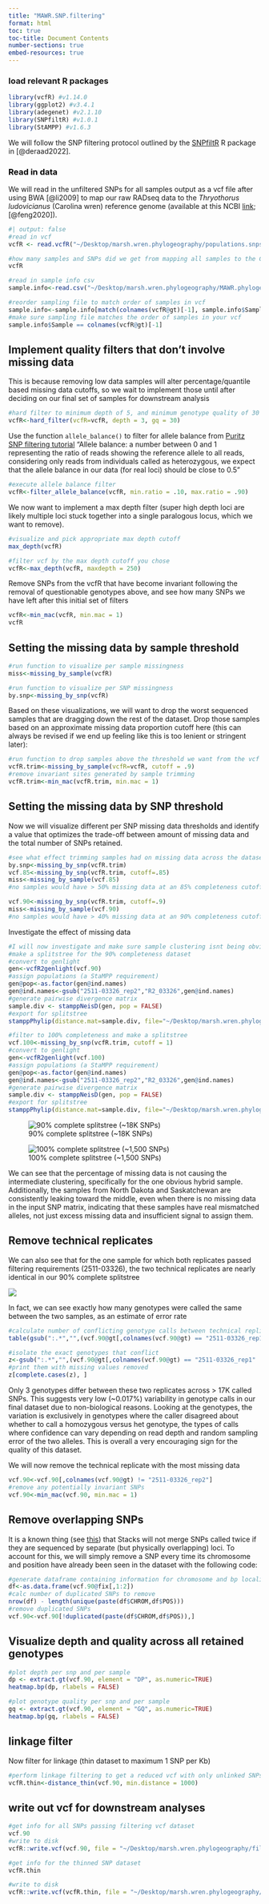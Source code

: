 ```yaml
---
title: "MAWR.SNP.filtering"
format: html
toc: true
toc-title: Document Contents
number-sections: true
embed-resources: true
---
```


### load relevant R packages

```r
library(vcfR) #v1.14.0
library(ggplot2) #v3.4.1
library(adegenet) #v2.1.10
library(SNPfiltR) #v1.0.1
library(StAMPP) #v1.6.3
```

We will follow the SNP filtering protocol outlined by the [SNPfiltR](https://devonderaad.github.io/SNPfiltR/) R package in [@deraad2022].

### Read in data {style="color: black"}

We will read in the unfiltered SNPs for all samples output as a vcf file after using BWA [@li2009] to map our raw RADseq data to the *Thryothorus ludovicianus* (Carolina wren) reference genome (available at this NCBI [link](https://www.ncbi.nlm.nih.gov/datasets/genome/GCA_013397245.1/); [@feng2020]).

```r
#| output: false
#read in vcf
vcfR <- read.vcfR("~/Desktop/marsh.wren.phylogeography/populations.snps.vcf")
```

```r
#how many samples and SNPs did we get from mapping all samples to the CAWR reference genome?
vcfR
```

```r
#read in sample info csv
sample.info<-read.csv("~/Desktop/marsh.wren.phylogeography/MAWR.phylogeography.full.sampling.csv")

#reorder sampling file to match order of samples in vcf
sample.info<-sample.info[match(colnames(vcfR@gt)[-1], sample.info$Sample),]
#make sure sampling file matches the order of samples in your vcf
sample.info$Sample == colnames(vcfR@gt)[-1]
```

## Implement quality filters that don't involve missing data

This is because removing low data samples will alter percentage/quantile based missing data cutoffs, so we wait to implement those until after deciding on our final set of samples for downstream analysis

```r
#hard filter to minimum depth of 5, and minimum genotype quality of 30
vcfR<-hard_filter(vcfR=vcfR, depth = 3, gq = 30)
```

Use the function `allele_balance()` to filter for allele balance from [Puritz SNP filtering tutorial](http://www.ddocent.com/filtering/) "Allele balance: a number between 0 and 1 representing the ratio of reads showing the reference allele to all reads, considering only reads from individuals called as heterozygous, we expect that the allele balance in our data (for real loci) should be close to 0.5"

```r
#execute allele balance filter
vcfR<-filter_allele_balance(vcfR, min.ratio = .10, max.ratio = .90)
```

We now want to implement a max depth filter (super high depth loci are likely multiple loci stuck together into a single paralogous locus, which we want to remove).

```r
#visualize and pick appropriate max depth cutoff
max_depth(vcfR)

#filter vcf by the max depth cutoff you chose
vcfR<-max_depth(vcfR, maxdepth = 250)
```

Remove SNPs from the vcfR that have become invariant following the removal of questionable genotypes above, and see how many SNPs we have left after this initial set of filters

```r
vcfR<-min_mac(vcfR, min.mac = 1)
vcfR
```

## Setting the missing data by sample threshold

```r
#run function to visualize per sample missingness
miss<-missing_by_sample(vcfR)
```

```r
#run function to visualize per SNP missingness
by.snp<-missing_by_snp(vcfR)
```

Based on these visualizations, we will want to drop the worst sequenced samples that are dragging down the rest of the dataset. Drop those samples based on an approximate missing data proportion cutoff here (this can always be revised if we end up feeling like this is too lenient or stringent later):

```r
#run function to drop samples above the threshold we want from the vcf
vcfR.trim<-missing_by_sample(vcfR=vcfR, cutoff = .9)
#remove invariant sites generated by sample trimming
vcfR.trim<-min_mac(vcfR.trim, min.mac = 1)
```

## Setting the missing data by SNP threshold

Now we will visualize different per SNP missing data thresholds and identify a value that optimizes the trade-off between amount of missing data and the total number of SNPs retained.

```r
#see what effect trimming samples had on missing data across the dataset
by.snp<-missing_by_snp(vcfR.trim)
vcf.85<-missing_by_snp(vcfR.trim, cutoff=.85)
miss<-missing_by_sample(vcf.85)
#no samples would have > 50% missing data at an 85% completeness cutoff, so I am happy with that

vcf.90<-missing_by_snp(vcfR.trim, cutoff=.9)
miss<-missing_by_sample(vcf.90)
#no samples would have > 40% missing data at an 90% completeness cutoff
```

Investigate the effect of missing data

```r
#I will now investigate and make sure sample clustering isnt being obviously driven by missing data
#make a splitstree for the 90% completeness dataset
#convert to genlight
gen<-vcfR2genlight(vcf.90)
#assign populations (a StaMPP requirement)
gen@pop<-as.factor(gen@ind.names)
gen@ind.names<-gsub("2511-03326_rep2","R2_03326",gen@ind.names)
#generate pairwise divergence matrix
sample.div <- stamppNeisD(gen, pop = FALSE)
#export for splitstree
stamppPhylip(distance.mat=sample.div, file="~/Desktop/marsh.wren.phylogeography/90.splits.txt")

#filter to 100% completeness and make a splitstree
vcf.100<-missing_by_snp(vcfR.trim, cutoff = 1)
#convert to genlight
gen<-vcfR2genlight(vcf.100)
#assign populations (a StaMPP requirement)
gen@pop<-as.factor(gen@ind.names)
gen@ind.names<-gsub("2511-03326_rep2","R2_03326",gen@ind.names)
#generate pairwise divergence matrix
sample.div <- stamppNeisD(gen, pop = FALSE)
#export for splitstree
stamppPhylip(distance.mat=sample.div, file="~/Desktop/marsh.wren.phylogeography/100.splits.txt")
```

![90% complete splitstree (\~18K SNPs)](images/Screenshot%202023-09-20%20at%205.34.24%20PM.png)

![100% complete splitstree (\~1,500 SNPs)](images/Screenshot%202023-09-20%20at%205.35.26%20PM-01.png)

We can see that the percentage of missing data is not causing the intermediate clustering, specifically for the one obvious hybrid sample. Additionally, the samples from North Dakota and Saskatchewan are consistently leaking toward the middle, even when there is no missing data in the input SNP matrix, indicating that these samples have real mismatched alleles, not just excess missing data and insufficient signal to assign them.

## Remove technical replicates

We can also see that for the one sample for which both replicates passed filtering requirements (2511-03326), the two technical replicates are nearly identical in our 90% complete splitstree

![](images/Screenshot%202023-09-20%20at%205.46.33%20PM.png)

In fact, we can see exactly how many genotypes were called the same between the two samples, as an estimate of error rate

```r
#calculate number of conflicting genotype calls between technical replicates
table(gsub(":.*","",(vcf.90@gt[,colnames(vcf.90@gt) == "2511-03326_rep1"])) == gsub(":.*","",(vcf.90@gt[,colnames(vcf.90@gt) == "2511-03326_rep2"])))

#isolate the exact genotypes that conflict
z<-gsub(":.*","",(vcf.90@gt[,colnames(vcf.90@gt) == "2511-03326_rep1" | colnames(vcf.90@gt) == "2511-03326_rep2"]))[gsub(":.*","",(vcf.90@gt[,colnames(vcf.90@gt) == "2511-03326_rep1"])) != gsub(":.*","",(vcf.90@gt[,colnames(vcf.90@gt) == "2511-03326_rep2"])),]
#print them with missing values removed
z[complete.cases(z), ]
```

Only 3 genotypes differ between these two replicates across \> 17K called SNPs. This suggests very low (\~0.017%) variability in genotype calls in our final dataset due to non-biological reasons. Looking at the genotypes, the variation is exclusively in genotypes where the caller disagreed about whether to call a homozygous versus het genotype, the types of calls where confidence can vary depending on read depth and random sampling error of the two alleles. This is overall a very encouraging sign for the quality of this dataset.

We will now remove the technical replicate with the most missing data
```r
vcf.90<-vcf.90[,colnames(vcf.90@gt) != "2511-03326_rep2"]
#remove any potentially invariant SNPs
vcf.90<-min_mac(vcf.90, min.mac = 1)
```

## Remove overlapping SNPs

It is a known thing (see [this](https://groups.google.com/g/stacks-users/c/Ag8YyEFe7z0)) that Stacks will not merge SNPs called twice if they are sequenced by separate (but physically overlapping) loci. To account for this, we will simply remove a SNP every time its chromosome and position have already been seen in the dataset with the following code:

```r
#generate dataframe containing information for chromosome and bp locality of each SNP
df<-as.data.frame(vcf.90@fix[,1:2])
#calc number of duplicated SNPs to remove
nrow(df) - length(unique(paste(df$CHROM,df$POS)))
#remove duplicated SNPs
vcf.90<-vcf.90[!duplicated(paste(df$CHROM,df$POS)),]
```

## Visualize depth and quality across all retained genotypes

```r
#plot depth per snp and per sample
dp <- extract.gt(vcf.90, element = "DP", as.numeric=TRUE)
heatmap.bp(dp, rlabels = FALSE)

#plot genotype quality per snp and per sample
gq <- extract.gt(vcf.90, element = "GQ", as.numeric=TRUE)
heatmap.bp(gq, rlabels = FALSE)
```

## linkage filter

Now filter for linkage (thin dataset to maximum 1 SNP per Kb)

```r
#perform linkage filtering to get a reduced vcf with only unlinked SNPs
vcfR.thin<-distance_thin(vcf.90, min.distance = 1000)
```

## write out vcf for downstream analyses

```r
#get info for all SNPs passing filtering vcf dataset
vcf.90
#write to disk
vcfR::write.vcf(vcf.90, file = "~/Desktop/marsh.wren.phylogeography/filtered.snps.vcf.gz")

#get info for the thinned SNP dataset
vcfR.thin

#write to disk
vcfR::write.vcf(vcfR.thin, file = "~/Desktop/marsh.wren.phylogeography/filtered.unlinked.snps.vcf.gz")
```
